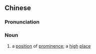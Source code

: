 {{also|显位}}
==Chinese==
{{zh-forms|s=显位}}

===Pronunciation===
{{zh-pron
|m=xiǎnwèi
|cat=n
}}

===Noun===
{{zh-noun}}

# {{lb|zh|literary}} a [[position]] of [[prominence]]; a [[high]] [[place]]